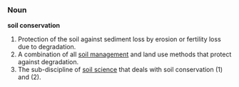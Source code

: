 ===Noun===
'''soil conservation'''
# Protection of the soil against sediment loss by erosion or fertility loss due to degradation. 
# A combination of all [[soil management]] and land use methods that protect against degradation. 
# The sub-discipline of [[soil science]] that deals with soil conservation (1) and (2).